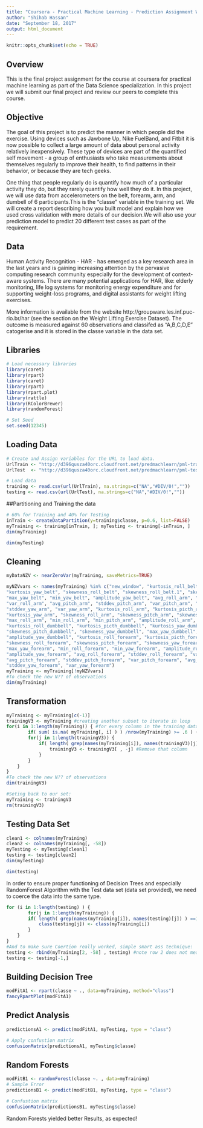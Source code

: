 ```yaml
---
title: "Coursera - Practical Machine Learning - Prediction Assignment Writeup"
author: "Shihab Hassan"
date: "September 18, 2017"
output: html_document
---
```


```r
knitr::opts_chunk$set(echo = TRUE)
```

## Overview
This is the final project assignment for the course at coursera for practical machine learning as part of the Data Science specialization. In this project we will submit our final project and review our peers to complete this course. 

## Objective
The goal of this project is to predict the manner in which people did the exercise. Using devices such as Jawbone Up, Nike FuelBand, and Fitbit it is now possible to collect a large amount of data about personal activity relatively inexpensively. These type of devices are part of the quantified self movement - a group of enthusiasts who take measurements about themselves regularly to improve their health, to find patterns in their behavior, or because they are tech geeks.

One thing that people regularly do is quantify how much of a particular activity they do, but they rarely quantify how well they do it. In this project, we will use data from accelerometers on the belt, forearm, arm, and dumbell of 6 participants.This is the "classe" variable in the training set. We will create a report describing how you built model and explain how we used cross validation with more details of our decision.We will also use your prediction model to predict 20 different test cases as part of the requirement.

## Data
Human Activity Recognition - HAR - has emerged as a key research area in the last years and is gaining increasing attention by the pervasive computing research community especially for the development of context-aware systems. There are many potential applications for HAR, like: elderly monitoring, life log systems for monitoring energy expenditure and for supporting weight-loss programs, and digital assistants for weight lifting exercises.

More information is available from the website http://groupware.les.inf.puc-rio.br/har (see the section on the Weight Lifting Exercise Dataset). The outcome is measured against 60 observations and classifed as "A,B,C,D,E" catogerise and it is stored in the classe variable in the data set.

## Libraries

```r
# Load necessary libraries
library(caret)
library(rpart)
library(caret)
library(rpart)
library(rpart.plot)
library(rattle)
library(RColorBrewer)
library(randomForest)

# Set Seed
set.seed(12345)
```

## Loading Data
```r
# Create and Assign variables for the URL to load data.
UrlTrain <- "http://d396qusza40orc.cloudfront.net/predmachlearn/pml-training.csv"
UrlTest  <- "http://d396qusza40orc.cloudfront.net/predmachlearn/pml-testing.csv"

# Load data
training <- read.csv(url(UrlTrain), na.strings=c("NA","#DIV/0!",""))
testing <- read.csv(url(UrlTest), na.strings=c("NA","#DIV/0!",""))
```
##Partitioning and Training the data
```r
# 60% for Training and 40% for Testing
inTrain <- createDataPartition(y=training$classe, p=0.6, list=FALSE)
myTraining <- training[inTrain, ]; myTesting <- training[-inTrain, ]
dim(myTraining)
```

```r
dim(myTesting)
```

## Cleaning
```r
myDataNZV <- nearZeroVar(myTraining, saveMetrics=TRUE)

myNZVvars <- names(myTraining) %in% c("new_window", "kurtosis_roll_belt", "kurtosis_picth_belt",
"kurtosis_yaw_belt", "skewness_roll_belt", "skewness_roll_belt.1", "skewness_yaw_belt",
"max_yaw_belt", "min_yaw_belt", "amplitude_yaw_belt", "avg_roll_arm", "stddev_roll_arm",
"var_roll_arm", "avg_pitch_arm", "stddev_pitch_arm", "var_pitch_arm", "avg_yaw_arm",
"stddev_yaw_arm", "var_yaw_arm", "kurtosis_roll_arm", "kurtosis_picth_arm",
"kurtosis_yaw_arm", "skewness_roll_arm", "skewness_pitch_arm", "skewness_yaw_arm",
"max_roll_arm", "min_roll_arm", "min_pitch_arm", "amplitude_roll_arm", "amplitude_pitch_arm",
"kurtosis_roll_dumbbell", "kurtosis_picth_dumbbell", "kurtosis_yaw_dumbbell", "skewness_roll_dumbbell",
"skewness_pitch_dumbbell", "skewness_yaw_dumbbell", "max_yaw_dumbbell", "min_yaw_dumbbell",
"amplitude_yaw_dumbbell", "kurtosis_roll_forearm", "kurtosis_picth_forearm", "kurtosis_yaw_forearm",
"skewness_roll_forearm", "skewness_pitch_forearm", "skewness_yaw_forearm", "max_roll_forearm",
"max_yaw_forearm", "min_roll_forearm", "min_yaw_forearm", "amplitude_roll_forearm",
"amplitude_yaw_forearm", "avg_roll_forearm", "stddev_roll_forearm", "var_roll_forearm",
"avg_pitch_forearm", "stddev_pitch_forearm", "var_pitch_forearm", "avg_yaw_forearm",
"stddev_yaw_forearm", "var_yaw_forearm")
myTraining <- myTraining[!myNZVvars]
#To check the new N?? of observations
dim(myTraining)
```

## Transformation
```r
myTraining <- myTraining[c(-1)]
trainingV3 <- myTraining #creating another subset to iterate in loop
for(i in 1:length(myTraining)) { #for every column in the training dataset
        if( sum( is.na( myTraining[, i] ) ) /nrow(myTraining) >= .6 ) { #if n?? NAs > 60% of total observations
        for(j in 1:length(trainingV3)) {
            if( length( grep(names(myTraining[i]), names(trainingV3)[j]) ) ==1)  { #if the columns are the same:
                trainingV3 <- trainingV3[ , -j] #Remove that column
            }   
        } 
    }
}
#To check the new N?? of observations
dim(trainingV3)
```

```r
#Seting back to our set:
myTraining <- trainingV3
rm(trainingV3)
```

## Testing Data Set
```r
clean1 <- colnames(myTraining)
clean2 <- colnames(myTraining[, -58]) 
myTesting <- myTesting[clean1]
testing <- testing[clean2]
dim(myTesting)
```
```r
dim(testing)
```

In order to ensure proper functioning of Decision Trees and especially RandomForest Algorithm with the Test data set (data set provided), we need to coerce the data into the same type.

```r
for (i in 1:length(testing) ) {
        for(j in 1:length(myTraining)) {
        if( length( grep(names(myTraining[i]), names(testing)[j]) ) ==1)  {
            class(testing[j]) <- class(myTraining[i])
        }      
    }      
}
#And to make sure Coertion really worked, simple smart ass technique:
testing <- rbind(myTraining[2, -58] , testing) #note row 2 does not mean anything, this will be removed right.. now:
testing <- testing[-1,]
```

## Building Decision Tree
```r
modFitA1 <- rpart(classe ~ ., data=myTraining, method="class")
fancyRpartPlot(modFitA1)
```
## Predict Analysis
```r
predictionsA1 <- predict(modFitA1, myTesting, type = "class")

# Apply confustion matrix
confusionMatrix(predictionsA1, myTesting$classe)
```
## Random Forests
```r
modFitB1 <- randomForest(classe ~. , data=myTraining)
# Sample Error
predictionsB1 <- predict(modFitB1, myTesting, type = "class")

# Confustion matrix
confusionMatrix(predictionsB1, myTesting$classe)

```
Random Forests yielded better Results, as expected!